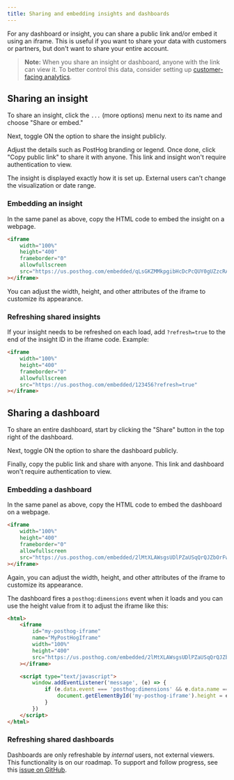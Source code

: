 ```yaml
---
title: Sharing and embedding insights and dashboards
---
```


For any dashboard or insight, you can share a public link and/or embed it using an iframe. This is useful if you want to share your data with customers or partners, but don't want to share your entire account.

> **Note:** When you share an insight or dashboard, anyone with the link can view it. To better control this data, consider setting up [customer-facing analytics](/tutorials/customer-facing-analytics).

## Sharing an insight

To share an insight, click the `...` (more options) menu next to its name and choose "Share or embed."

<ProductScreenshot 
    imageLight = {shareOrEmbedLight} 
    imageDark = {shareOrEmbedDark}
    classes="rounded"
    alt="Sharing an insight via the PostHog app"
/>

Next, toggle ON the option to share the insight publicly.

<ProductScreenshot
    imageLight = {sharePubliclyLight} 
    imageDark = {sharePubliclyDark}
    classes="rounded"
    alt="Share PostHog insight publicly"
/>


Adjust the details such as PostHog branding or legend. Once done, click "Copy public link" to share it with anyone. This link and insight won't require authentication to view.

<ProductScreenshot
    imageLight = {embedInsightLight} 
    imageDark = {embedInsightDark}
    classes="rounded"
    alt="Sharing an insight via the PostHog app"
/>

The insight is displayed exactly how it is set up. External users can't change the visualization or date range.

### Embedding an insight

In the same panel as above, copy the HTML code to embed the insight on a webpage.

```html
<iframe 
    width="100%" 
    height="400" 
    frameborder="0" 
    allowfullscreen 
    src="https://us.posthog.com/embedded/qLsGKZMMkpgibHcDcPcQUY0gUZzcRA"
></iframe>
```

You can adjust the width, height, and other attributes of the iframe to customize its appearance.

### Refreshing shared insights

If your insight needs to be refreshed on each load, add `?refresh=true` to the end of the insight ID in the iframe code. Example:

```html
<iframe 
    width="100%" 
    height="400" 
    frameborder="0" 
    allowfullscreen 
    src="https://us.posthog.com/embedded/123456?refresh=true"
></iframe>
```

## Sharing a dashboard

To share an entire dashboard, start by clicking the "Share" button in the top right of the dashboard. 

<ProductScreenshot
    imageLight = 'https://res.cloudinary.com/dmukukwp6/image/upload/v1715335397/posthog.com/contents/images/docs/product-analytics/embed-dash-light.png'
    imageDark = 'https://res.cloudinary.com/dmukukwp6/image/upload/v1715335397/posthog.com/contents/images/docs/product-analytics/embed-dash-dark.png'
    classes="rounded"
    alt="Sharing a dashboard via the PostHog app"
/>

Next, toggle ON the option to share the dashboard publicly.

Finally, copy the public link and share with anyone. This link and dashboard won't require authentication to view. 

### Embedding a dashboard

In the same panel as above, copy the HTML code to embed the dashboard on a webpage.

```html
<iframe 
    width="100%" 
    height="400" 
    frameborder="0" 
    allowfullscreen 
    src="https://us.posthog.com/embedded/2lMtXLAWsgsUDlPZaUSqQrQJZbOrFw"
></iframe>
```

Again, you can adjust the width, height, and other attributes of the iframe to customize its appearance. 

The dashboard fires a `posthog:dimensions` event when it loads and you can use the height value from it to adjust the iframe like this:

```html
<html>
    <iframe
        id="my-posthog-iframe"
        name="MyPostHogIframe"
        width="100%"
        height="400"
        src="https://us.posthog.com/embedded/2lMtXLAWsgsUDlPZaUSqQrQJZbOrFw"
    ></iframe>

    <script type="text/javascript">
        window.addEventListener('message', (e) => {
            if (e.data.event === 'posthog:dimensions' && e.data.name === 'MyPostHogIframe') {
                document.getElementById('my-posthog-iframe').height = e.data.height
            }
        })
    </script>
</html>
```

### Refreshing shared dashboards

Dashboards are only refreshable by *internal* users, not external viewers. This functionality is on our roadmap. To support and follow progress, see this [issue on GitHub](https://github.com/PostHog/posthog/issues/10563).

